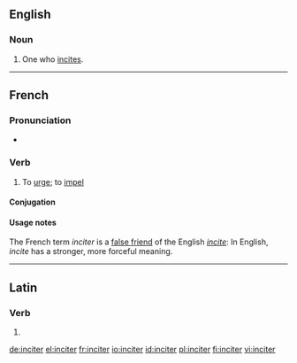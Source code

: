 ==English==

===Noun===
{{en-noun}}

# One who [[incite]]s.

----

==French==

===Pronunciation===
* {{audio|Fr-inciter.ogg|Audio}}

===Verb===
{{fr-verb}}

# {{transitive}} To [[urge]]; to [[impel]]

====Conjugation====
{{fr-conj-er|incit|avoir}}

====Usage notes====
The French term ''inciter'' is a [[false friend]] of the English ''[[incite]]'': In English, ''incite'' has a stronger, more forceful meaning.

----

==Latin==

===Verb===
{{la-verb-form|inciter}}

# {{conjugation of|[[incito#Latin|incitō]]||1|s|pres|pass|sub}}

[[de:inciter]]
[[el:inciter]]
[[fr:inciter]]
[[io:inciter]]
[[id:inciter]]
[[pl:inciter]]
[[fi:inciter]]
[[vi:inciter]]